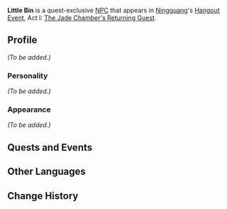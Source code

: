 {{Character Infobox
|type             = Quest NPC
|image            = NPC Little Bin.png
|region           = Liyue
}}
'''Little Bin''' is a quest-exclusive [[NPC]] that appears in [[Ningguang]]'s [[Hangout Event]], Act I: [[The Jade Chamber's Returning Guest]].
<!--
==Location==
<gallery>
NPC Location Little Bin.png|Little Bin's location
NPC Location Little Bin Context.png|Additional context
</gallery>
-->
==Profile==
<!-- detailed story/lore information goes here -->
''(To be added.)''

===Personality===
''(To be added.)''

===Appearance===
''(To be added.)''

==Quests and Events==
{{Quests and Events}}

==Other Languages==
{{Other Languages
|default_hidden = 1
|en      = Little Bin
|zhs     = 小斌
|zhs_rm  = Xiǎo Bīn
|zht     = 小斌
|zht_rm  = Xiǎo Bīn
|ja      = 斌
|ja_rm   = Hin{{Assumed}}
|ko      = 소빈
|ko_rm   = Sobin
|es      = Pequeño Bin
|fr      = Petit Bin
|ru      = Сяо Бинь
|th      = Little Bin
|vi      = Tiểu Bân
|de      = Kleiner Bin
|id      = Little Bin
|pt      = Pequeno Bin
|tr      = Minik Bin
|it      = Piccolo Bin
}}

==Change History==
{{Change History|2.4}}
<!--
==References==
{{Reflist}}-->